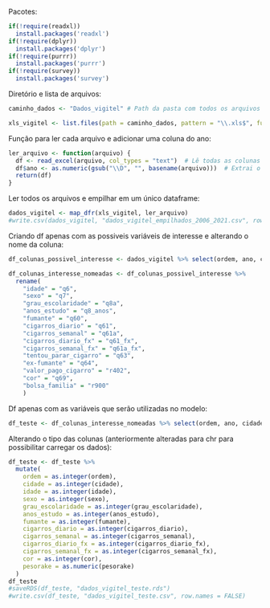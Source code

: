 Pacotes:
```r
if(!require(readxl))
  install.packages('readxl')
if(!require(dplyr))
  install.packages('dplyr')
if(!require(purrr))
  install.packages('purrr')
if(!require(survey))
  install.packages('survey')
```
Diretório e lista de arquivos:
```r
caminho_dados <- "Dados_vigitel" # Path da pasta com todos os arquivos xls de cada ano da VIGITEL

xls_vigitel <- list.files(path = caminho_dados, pattern = "\\.xls$", full.names = TRUE)

```
Função para ler cada arquivo e adicionar uma coluna do ano:
```r
ler_arquivo <- function(arquivo) {
  df <- read_excel(arquivo, col_types = "text")  # Lê todas as colunas como texto
  df$ano <- as.numeric(gsub("\\D", "", basename(arquivo)))  # Extrai o ano do nome do arquivo
  return(df)
}
```
Ler todos os arquivos e empilhar em um único dataframe:
```r
dados_vigitel <- map_dfr(xls_vigitel, ler_arquivo)
#write.csv(dados_vigitel, "dados_vigitel_empilhados_2006_2021.csv", row.names = FALSE) #  O CSV desse arquivo tem mais de 1Gb
```
Criando df apenas com as possiveis variáveis de interesse e alterando o nome da coluna:
```r
df_colunas_possivel_interesse <- dados_vigitel %>% select(ordem, ano, cidade,  q6, q7, q8a, q8_anos, q60, q61, q61a, q61_fx, q61a_fx, q63, q64, r402, q69, r900, pesorake)

df_colunas_interesse_nomeadas <- df_colunas_possivel_interesse %>%
  rename(
    "idade" = "q6",
    "sexo" = "q7",
    "grau_escolaridade" = "q8a",
    "anos_estudo" = "q8_anos",
    "fumante" = "q60",
    "cigarros_diario" = "q61",
    "cigarros_semanal" = "q61a",
    "cigarros_diario_fx" = "q61_fx",
    "cigarros_semanal_fx" = "q61a_fx",
    "tentou_parar_cigarro" = "q63",
    "ex-fumante" = "q64",
    "valor_pago_cigarro" = "r402",
    "cor" = "q69",
    "bolsa_familia" = "r900"
    )
```
Df apenas com as variáveis que serão utilizadas no modelo:
```r
df_teste <- df_colunas_interesse_nomeadas %>% select(ordem, ano, cidade, idade, sexo, grau_escolaridade, anos_estudo, fumante, cigarros_diario, cigarros_semanal, cigarros_diario_fx, cigarros_semanal_fx, cor, pesorake)
```
Alterando o tipo das colunas (anteriormente alteradas para chr para possibilitar carregar os dados):
```r
df_teste <- df_teste %>%
  mutate(
    ordem = as.integer(ordem),
    cidade = as.integer(cidade),
    idade = as.integer(idade),
    sexo = as.integer(sexo),
    grau_escolaridade = as.integer(grau_escolaridade),
    anos_estudo = as.integer(anos_estudo),
    fumante = as.integer(fumante),
    cigarros_diario = as.integer(cigarros_diario),
    cigarros_semanal = as.integer(cigarros_semanal),
    cigarros_diario_fx = as.integer(cigarros_diario_fx),
    cigarros_semanal_fx = as.integer(cigarros_semanal_fx),
    cor = as.integer(cor),
    pesorake = as.numeric(pesorake)
  )
df_teste
#saveRDS(df_teste, "dados_vigitel_teste.rds")
#write.csv(df_teste, "dados_vigitel_teste.csv", row.names = FALSE)
```
